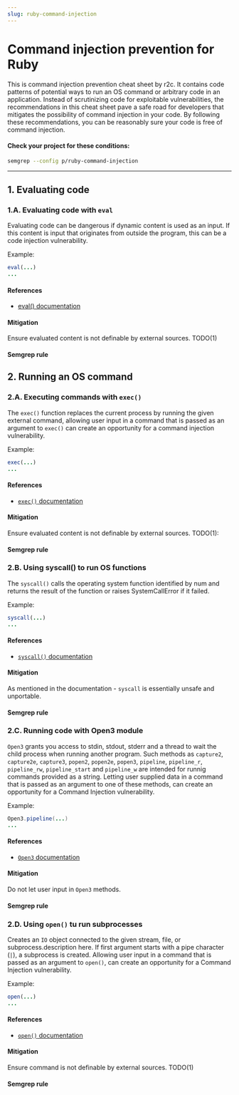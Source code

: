 ```yaml
---
slug: ruby-command-injection
---
```



# Command injection prevention for Ruby

This is command injection prevention cheat sheet by r2c. It contains code patterns of potential ways to run an OS command or arbitrary code in an application. Instead of scrutinizing code for exploitable vulnerabilities, the recommendations in this cheat sheet pave a safe road for developers that mitigates the possibility of command injection in your code. By following these recommendations, you can be reasonably sure your code is free of command injection.

#### Check your project for these conditions:

```bash
semgrep --config p/ruby-command-injection
```

---

## 1. Evaluating code

### 1.A. Evaluating code with `eval`

Evaluating code can be dangerous if dynamic content is used as an input. If this content is input that originates from outside the program, this can be a code injection vulnerability. 

Example:

```ruby
eval(...)
...
```

#### References

- [eval() documentation](https://www.rubydoc.info/stdlib/core/Kernel:eval)

#### Mitigation

Ensure evaluated content is not definable by external sources. TODO(1)

#### Semgrep rule

<LinkToRegistryRule ruleId="ruby.lang.security.no-eval.ruby-eval" />

## 2. Running an OS command

### 2.A. Executing commands with `exec()`

The `exec()` function replaces the current process by running the given external command, allowing user input in a command that is passed as an argument to `exec()` can create an opportunity for a command injection vulnerability.

Example:

```ruby
exec(...)
...
```

#### References

- [`exec()` documentation](https://apidock.com/ruby/Kernel/exec)

#### Mitigation

Ensure evaluated content is not definable by external sources. TODO(1):

#### Semgrep rule

<LinkToRegistryRule ruleId="ruby.lang.security.dangerous-exec.dangerous-exec" />

### 2.B. Using syscall() to run OS functions

The `syscall()` calls the operating system function identified by num and returns the result of the function or raises SystemCallError if it failed.

Example:

```ruby
syscall(...)
...
```

#### References

- [`syscall()` documentation](https://www.rubydoc.info/stdlib/core/Kernel:syscall)

#### Mitigation

As mentioned in the documentation - `syscall` is essentially unsafe and unportable.

#### Semgrep rule

<LinkToRegistryRule ruleId="ruby.lang.security.dangerous-syscall.dangerous-syscall" />

### 2.C. Running code with Open3 module

`Open3` grants you access to stdin, stdout, stderr and a thread to wait the child process when running another program. Such methods as `capture2`, `capture2e`, `capture3`, `popen2`, `popen2e`, `popen3`, `pipeline`, `pipeline_r`, `pipeline_rw`, `pipeline_start` and `pipeline_w` are intended for runnig commands provided as a string. Letting user supplied data in a command that is passed as an argument to one of these methods, can create an opportunity for a Command Injection vulnerability.

Example:

```java
Open3.pipeline(...)
...
```

#### References

- [`Open3` documentation](https://docs.ruby-lang.org/en/2.0.0/Open3.html)

#### Mitigation

Do not let user input in `Open3` methods.

#### Semgrep rule

<LinkToRegistryRule ruleId="ruby.lang.security.dangerous-open3-pipeline.dangerous-open3-pipeline" />

### 2.D. Using `open()` tu run subprocesses

Creates an `IO` object connected to the given stream, file, or subprocess.description here. If first argument starts with a pipe character (`|`), a subprocess is created. Allowing user input in a command that is passed as an argument to `open()`, can create an opportunity for a Command Injection vulnerability.

Example:

```ruby
open(...)
...
```

#### References

- [`open()` documentation](https://apidock.com/ruby/Kernel/open)

#### Mitigation

Ensure command is not definable by external sources. TODO(1)

#### Semgrep rule

<LinkToRegistryRule ruleId="ruby.lang.security.dangerous-open.dangerous-open" />